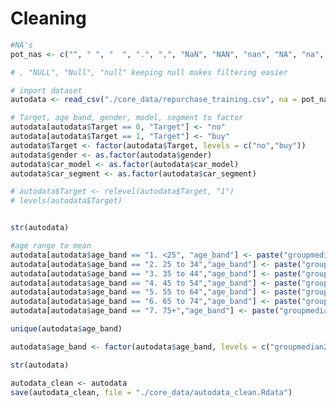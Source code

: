 # Cleaning
```r
#NA's
pot_nas <- c("", " ", "  ", ".", ",", "NaN", "NAN", "nan", "NA", "na", "N/A", "n/a")

# , "NULL", "Null", "null" keeping null makes filtering easier

# import dataset
autodata <- read_csv("./core_data/repurchase_training.csv", na = pot_nas)

# Target, age band, gender, model, segment to factor
autodata[autodata$Target == 0, "Target"] <- "no"
autodata[autodata$Target == 1, "Target"] <- "buy"
autodata$Target <- factor(autodata$Target, levels = c("no","buy"))
autodata$gender <- as.factor(autodata$gender)
autodata$car_model <- as.factor(autodata$car_model)
autodata$car_segment <- as.factor(autodata$car_segment)

# autodata$Target <- relevel(autodata$Target, "1")
# levels(autodata$Target)


str(autodata)
```

```r
#age range to mean
autodata[autodata$age_band == "1. <25", "age_band"] <- paste("groupmedian",floor((18+25)/2),sep = "")
autodata[autodata$age_band == "2. 25 to 34","age_band"] <- paste("groupmedian",floor((25+34)/2),sep = "")
autodata[autodata$age_band == "3. 35 to 44","age_band"] <- paste("groupmedian",floor((35+44)/2),sep = "")
autodata[autodata$age_band == "4. 45 to 54","age_band"] <- paste("groupmedian",floor((45+54)/2),sep = "")
autodata[autodata$age_band == "5. 55 to 64","age_band"] <- paste("groupmedian",floor((55+64)/2),sep = "")
autodata[autodata$age_band == "6. 65 to 74","age_band"] <- paste("groupmedian",floor((5+74)/2),sep = "")
autodata[autodata$age_band == "7. 75+","age_band"] <- paste("groupmedian",floor((75+85)/2),sep = "")

unique(autodata$age_band)

autodata$age_band <- factor(autodata$age_band, levels = c("groupmedian21", "groupmedian29", "groupmedian39", "NULL", "groupmedian49", "groupmedian59", "groupmedian80"))

str(autodata)

```

```r
autodata_clean <- autodata
save(autodata_clean, file = "./core_data/autodata_clean.Rdata")
```

